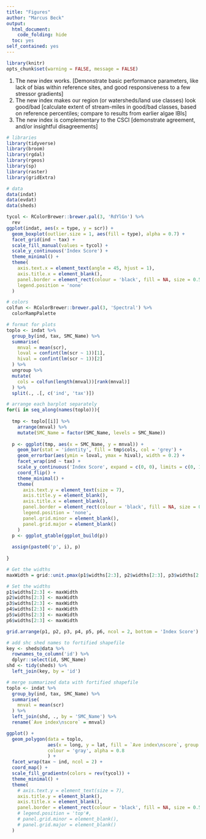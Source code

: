 ```yaml
---
title: "Figures"
author: "Marcus Beck"
output: 
  html_document:
    code_folding: hide
  toc: yes
self_contained: yes
---
```


```r
library(knitr)
opts_chunk$set(warning = FALSE, message = FALSE)
```

1.	The new index works. [Demonstrate basic performance parameters, like lack of bias within reference sites, and good responsiveness to a few stressor gradients]
2.	The new index makes our region (or watersheds/land use classes) look good/bad [calculate extent of stream-miles in good/bad classes, based on reference percentiles; compare to results from earlier algae IBIs]
3.	The new index is complementary to the CSCI [demonstrate agreement, and/or insightful disagreements]

```r
# libraries
library(tidyverse)
library(broom)
library(rgdal)
library(rgeos)
library(sp)
library(raster)
library(gridExtra)

# data
data(indat)
data(evdat)
data(sheds)
```

```r
tycol <- RColorBrewer::brewer.pal(3, 'RdYlGn') %>% 
  rev
ggplot(indat, aes(x = type, y = scr)) + 
  geom_boxplot(outlier.size = 1, aes(fill = type), alpha = 0.7) + 
  facet_grid(ind ~ tax) +
  scale_fill_manual(values = tycol) +
  scale_y_continuous('Index Score') + 
  theme_minimal() +
  theme(
    axis.text.x = element_text(angle = 45, hjust = 1), 
    axis.title.x = element_blank(), 
    panel.border = element_rect(colour = 'black', fill = NA, size = 0.5), 
    legend.position = 'none'
  ) 
```

```r
# colors
colfun <- RColorBrewer::brewer.pal(3, 'Spectral') %>% 
  colorRampPalette

# format for plots
toplo <- indat %>% 
  group_by(ind, tax, SMC_Name) %>% 
  summarise(
    mnval = mean(scr), 
    loval = confint(lm(scr ~ 1))[1],
    hival = confint(lm(scr ~ 1))[2]
  ) %>% 
  ungroup %>% 
  mutate(
    cols = colfun(length(mnval))[rank(mnval)]
  ) %>% 
  split(., .[, c('ind', 'tax')])

# arrange each barplot separately
for(i in seq_along(names(toplo))){
  
  tmp <- toplo[[i]] %>% 
    arrange(mnval) %>% 
    mutate(SMC_Name = factor(SMC_Name, levels = SMC_Name))
  
  p <- ggplot(tmp, aes(x = SMC_Name, y = mnval)) + 
    geom_bar(stat = 'identity', fill = tmp$cols, col = 'grey') +
    geom_errorbar(aes(ymin = loval, ymax = hival), width = 0.2) +
    facet_wrap(ind ~ tax) +
    scale_y_continuous('Index Score', expand = c(0, 0), limits = c(0, 1.1)) + 
    coord_flip() + 
    theme_minimal() +
    theme(
      axis.text.y = element_text(size = 7), 
      axis.title.y = element_blank(), 
      axis.title.x = element_blank(),
      panel.border = element_rect(colour = 'black', fill = NA, size = 0.5),
      legend.position = 'none', 
      panel.grid.minor = element_blank(), 
      panel.grid.major = element_blank()
    ) 
  p <- ggplot_gtable(ggplot_build(p))
  
  assign(paste0('p', i), p) 
  
}

# Get the widths
maxWidth = grid::unit.pmax(p1$widths[2:3], p2$widths[2:3], p3$widths[2:3], p4$widths[2:3], p5$widths[2:3], p6$widths[2:3])

# Set the widths
p1$widths[2:3] <- maxWidth
p2$widths[2:3] <- maxWidth
p3$widths[2:3] <- maxWidth
p4$widths[2:3] <- maxWidth
p5$widths[2:3] <- maxWidth
p6$widths[2:3] <- maxWidth

grid.arrange(p1, p2, p3, p4, p5, p6, ncol = 2, bottom = 'Index Score')

```

```r
# add shc shed names to fortified shapefile
key <- sheds@data %>% 
  rownames_to_column('id') %>% 
  dplyr::select(id, SMC_Name)
shd <- tidy(sheds) %>% 
  left_join(key, by = 'id')

# merge summarized data with fortified shapefile
toplo <- indat %>% 
  group_by(ind, tax, SMC_Name) %>% 
  summarise(
    mnval = mean(scr)
  ) %>%
  left_join(shd, ., by = 'SMC_Name') %>% 
  rename(`Ave index\nscore` = mnval)

ggplot() + 
  geom_polygon(data = toplo, 
               aes(x = long, y = lat, fill = `Ave index\nscore`, group = group), 
               colour = 'gray', alpha = 0.8
               ) + 
  facet_wrap(tax ~ ind, ncol = 2) + 
  coord_map() + 
  scale_fill_gradientn(colors = rev(tycol)) + 
  theme_minimal() +
  theme(
    # axis.text.y = element_text(size = 7), 
    axis.title.y = element_blank(), 
    axis.title.x = element_blank(),
    panel.border = element_rect(colour = 'black', fill = NA, size = 0.5)#,
    # legend.position = 'top'#,  
    # panel.grid.minor = element_blank(), 
    # panel.grid.major = element_blank()
  )
```

